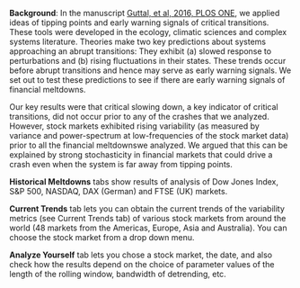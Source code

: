 **Background**: In the manuscript  [Guttal, et al, 2016, PLOS ONE](http://dx.plos.org/10.1371/journal.pone.0144198), we applied ideas of tipping points and early warning signals of critical transitions. These tools were developed in the ecology, climatic sciences and complex systems literature. Theories make two key predictions about systems approaching an abrupt transitions: They exhibit (a) slowed response to perturbations and (b) rising fluctuations in their states. These trends occur before abrupt transitions and hence may serve as early warning signals. We set out to test these predictions to see if there are early warning signals of financial meltdowns. 

Our key results were that critical slowing down, a key indicator of critical transitions, did not occur prior to any of the crashes that we analyzed. However, stock markets exhibited rising variability (as measured by variance and power-spectrum at low-frequencies of the stock market data) prior to all the financial meltdownswe analyzed. We argued that this can be explained by strong stochasticity in financial markets that could drive a crash even when the system is far away from tipping points. 

**Historical Meltdowns** tabs show results of analysis of Dow Jones Index, S&P 500, NASDAQ, DAX (German) and FTSE (UK) markets. 

**Current Trends** tab lets you can obtain the current trends of the variability metrics (see Current Trends tab) of various stock markets from around the world (48 markets from the Americas, Europe, Asia and Australia). You can choose the stock market from a drop down menu. 

**Analyze Yourself** tab lets you chose a stock market, the date, and also check how the results depend on the choice of parameter values of the length of the rolling window, bandwidth of detrending, etc. 